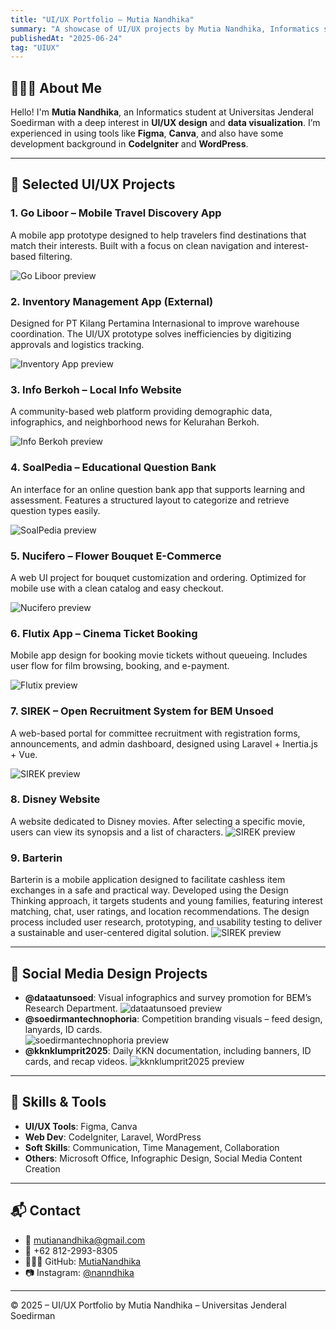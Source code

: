 ```yaml
---
title: "UI/UX Portfolio – Mutia Nandhika"
summary: "A showcase of UI/UX projects by Mutia Nandhika, Informatics student passionate in product and interface design."
publishedAt: "2025-06-24"
tag: "UIUX"
---
```


## 👩🏻‍💻 About Me

Hello! I'm **Mutia Nandhika**, an Informatics student at Universitas Jenderal Soedirman with a deep interest in **UI/UX design** and **data visualization**. I’m experienced in using tools like **Figma**, **Canva**, and also have some development background in **CodeIgniter** and **WordPress**.

---

## 🎨 Selected UI/UX Projects

### 1. Go Liboor – Mobile Travel Discovery App

A mobile app prototype designed to help travelers find destinations that match their interests. Built with a focus on clean navigation and interest-based filtering.

![Go Liboor preview](/images/uiux/go-liboor.png)

### 2. Inventory Management App (External)

Designed for PT Kilang Pertamina Internasional to improve warehouse coordination. The UI/UX prototype solves inefficiencies by digitizing approvals and logistics tracking.

![Inventory App preview](/images/uiux/inventory-pertamina.png)

### 3. Info Berkoh – Local Info Website

A community-based web platform providing demographic data, infographics, and neighborhood news for Kelurahan Berkoh.

![Info Berkoh preview](/images/uiux/info-berkoh.png)

### 4. SoalPedia – Educational Question Bank

An interface for an online question bank app that supports learning and assessment. Features a structured layout to categorize and retrieve question types easily.

![SoalPedia preview](/images/uiux/soalpedia.png)

### 5. Nucifero – Flower Bouquet E-Commerce

A web UI project for bouquet customization and ordering. Optimized for mobile use with a clean catalog and easy checkout.

![Nucifero preview](/images/uiux/nucifero.png)

### 6. Flutix App – Cinema Ticket Booking

Mobile app design for booking movie tickets without queueing. Includes user flow for film browsing, booking, and e-payment.

![Flutix preview](/images/uiux/flutix.png)

### 7. SIREK – Open Recruitment System for BEM Unsoed

A web-based portal for committee recruitment with registration forms, announcements, and admin dashboard, designed using Laravel + Inertia.js + Vue.

![SIREK preview](/images/uiux/sirek.jpg)

### 8. Disney Website

 A website dedicated to Disney movies. After selecting a specific movie, users can view its synopsis and a list of characters.
![SIREK preview](/images/uiux/disney.jpg)

### 9. Barterin

 Barterin is a mobile application designed to facilitate cashless item exchanges in a safe and practical way. Developed using the Design Thinking approach, it targets students and young families, featuring interest matching, chat, user ratings, and location recommendations. The design process included user research, prototyping, and usability testing to deliver a sustainable and user-centered digital solution.
![SIREK preview](/images/uiux/barterin.png)

---

## 📱 Social Media Design Projects

- **@dataatunsoed**: Visual infographics and survey promotion for BEM’s Research Department. 
![dataatunsoed preview](/images/uiux/dataatunsoed.png) 
- **@soedirmantechnophoria**: Competition branding visuals – feed design, lanyards, ID cards.  
![soedirmantechnophoria preview](/images/uiux/soedirmantechnophoria.png)
- **@kknklumprit2025**: Daily KKN documentation, including banners, ID cards, and recap videos.
![kknklumprit2025 preview](/images/uiux/kknklumprit2025.png)

---

## 🧠 Skills & Tools

- **UI/UX Tools**: Figma, Canva  
- **Web Dev**: CodeIgniter, Laravel, WordPress  
- **Soft Skills**: Communication, Time Management, Collaboration  
- **Others**: Microsoft Office, Infographic Design, Social Media Content Creation

---

## 📬 Contact

- 📧 mutianandhika@gmail.com  
- 📱 +62 812-2993-8305  
- 🧑🏻‍💻 GitHub: [MutiaNandhika](https://github.com/MutiaNandhika)  
- 📷 Instagram: [@nanndhika](https://instagram.com/nanndhika)

---

© 2025 – UI/UX Portfolio by Mutia Nandhika – Universitas Jenderal Soedirman

